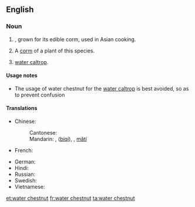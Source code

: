 ==English==
{{rfi}}
{{wikipedia|Eleocharis dulcis}}
{{wikispecies|Eleocharis dulcia}}
===Noun===
{{en-noun|s|-|head=[[water]] [[chestnut]]}}

# {{context|uncountable|lang=en}} {{taxlink|Eleocharis dulcis|species}}, grown for its edible corm, used in Asian cooking.
# {{context|countable|lang=en}} A [[corm]] of a plant of this species.
# [[water caltrop]].

====Usage notes====
* The usage of water chestnut for the [[water caltrop]] is best avoided, so as to prevent confusion

====Translations====
{{trans-top|Eleocharis dulcis}}
* Chinese:
*: Cantonese: {{tø|yue|马蹄|tr=ma5 tai4|sc=Hani}}
*: Mandarin: {{t|cmn|荸荠|sc=Hans}},{{t|cmn|荸薺|sc=Hant}} ([[bíqí]]), {{t|cmn|马蹄|sc=Hans}}, {{t|cmn|馬蹄|sc=Hant}} [[mǎtí]]
* French: {{t-|fr|châtaigne d'eau chinoise|f}}
{{trans-mid}}
* German: {{t-|de|Wasserkastanie|f}}
* Hindi: {{t-|hi|सिंघाड़ा|tr=siṅghāṛā|sc=Deva}}
* Russian: {{t-|ru|болотница сладкая|f|tr=bolotnitsa sladkaya|sc=Cyrl}}
* Swedish: {{t-|sv|vattenkastanj|c}}
* Vietnamese: {{t-|vi|năn ngọt}}
{{trans-bottom}}

[[et:water chestnut]]
[[fr:water chestnut]]
[[ta:water chestnut]]